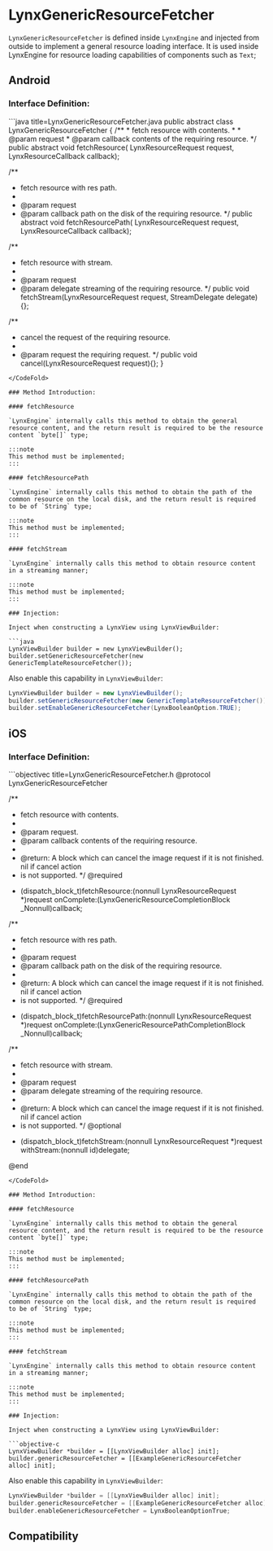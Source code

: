 
# LynxGenericResourceFetcher

`LynxGenericResourceFetcher` is defined inside `LynxEngine` and injected from outside to implement a general resource loading interface. It is used inside LynxEngine for resource loading capabilities of components such as `Text`;

## Android

### Interface Definition:

<CodeFold toggle>
```java title=LynxGenericResourceFetcher.java
public abstract class LynxGenericResourceFetcher {
  /**
   * fetch resource with contents.
   *
   * @param request
   * @param callback contents of the requiring resource.
   */
  public abstract void fetchResource(
      LynxResourceRequest request, LynxResourceCallback<byte[]> callback);

/\*\*

- fetch resource with res path.
-
- @param request
- @param callback path on the disk of the requiring resource.
  \*/
  public abstract void fetchResourcePath(
  LynxResourceRequest request, LynxResourceCallback<String> callback);

/\*\*

- fetch resource with stream.
-
- @param request
- @param delegate streaming of the requiring resource.
  \*/
  public void fetchStream(LynxResourceRequest request, StreamDelegate delegate){};

/\*\*

- cancel the request of the requiring resource.
-
- @param request the requiring request.
  \*/
  public void cancel(LynxResourceRequest request){};
  }

````
</CodeFold>

### Method Introduction:

#### fetchResource

`LynxEngine` internally calls this method to obtain the general resource content, and the return result is required to be the resource content `byte[]` type;

:::note
This method must be implemented;
:::

#### fetchResourcePath

`LynxEngine` internally calls this method to obtain the path of the common resource on the local disk, and the return result is required to be of `String` type;

:::note
This method must be implemented;
:::

#### fetchStream

`LynxEngine` internally calls this method to obtain resource content in a streaming manner;

:::note
This method must be implemented;
:::

### Injection:

Inject when constructing a LynxView using LynxViewBuilder:

```java
LynxViewBuilder builder = new LynxViewBuilder();
builder.setGenericResourceFetcher(new GenericTemplateResourceFetcher());
````

Also enable this capability in `LynxViewBuilder`:

```java
LynxViewBuilder builder = new LynxViewBuilder();
builder.setGenericResourceFetcher(new GenericTemplateResourceFetcher());
builder.setEnableGenericResourceFetcher(LynxBooleanOption.TRUE);
```

## iOS

### Interface Definition:

<CodeFold toggle>
```objectivec title=LynxGenericResourceFetcher.h
@protocol LynxGenericResourceFetcher <NSObject>

/\*\*

- fetch resource with contents.
-
- @param request.
- @param callback contents of the requiring resource.
-
- @return: A block which can cancel the image request if it is not finished. nil if cancel action
- is not supported.
  \*/
  @required

* (dispatch_block_t)fetchResource:(nonnull LynxResourceRequest \*)request
  onComplete:(LynxGenericResourceCompletionBlock \_Nonnull)callback;

/\*\*

- fetch resource with res path.
-
- @param request
- @param callback path on the disk of the requiring resource.
-
- @return: A block which can cancel the image request if it is not finished. nil if cancel action
- is not supported.
  \*/
  @required

* (dispatch_block_t)fetchResourcePath:(nonnull LynxResourceRequest \*)request
  onComplete:(LynxGenericResourcePathCompletionBlock \_Nonnull)callback;

/\*\*

- fetch resource with stream.
-
- @param request
- @param delegate streaming of the requiring resource.
-
- @return: A block which can cancel the image request if it is not finished. nil if cancel action
- is not supported.
  \*/
  @optional

* (dispatch_block_t)fetchStream:(nonnull LynxResourceRequest \*)request
  withStream:(nonnull id<LynxResourceStreamLoadDelegate>)delegate;

@end

````
</CodeFold>

### Method Introduction:

#### fetchResource

`LynxEngine` internally calls this method to obtain the general resource content, and the return result is required to be the resource content `byte[]` type;

:::note
This method must be implemented;
:::

#### fetchResourcePath

`LynxEngine` internally calls this method to obtain the path of the common resource on the local disk, and the return result is required to be of `String` type;

:::note
This method must be implemented;
:::

#### fetchStream

`LynxEngine` internally calls this method to obtain resource content in a streaming manner;

:::note
This method must be implemented;
:::

### Injection:

Inject when constructing a LynxView using LynxViewBuilder:

```objective-c
LynxViewBuilder *builder = [[LynxViewBuilder alloc] init];
builder.genericResourceFetcher = [[ExampleGenericResourceFetcher alloc] init];
````

Also enable this capability in `LynxViewBuilder`:

```objective-c
LynxViewBuilder *builder = [[LynxViewBuilder alloc] init];
builder.genericResourceFetcher = [[ExampleGenericResourceFetcher alloc] init];
builder.enableGenericResourceFetcher = LynxBooleanOptionTrue;
```

## Compatibility


<LegacyCompatTable metadata="lynx-native-api/lynx-view/add-lynx-view-client" />

